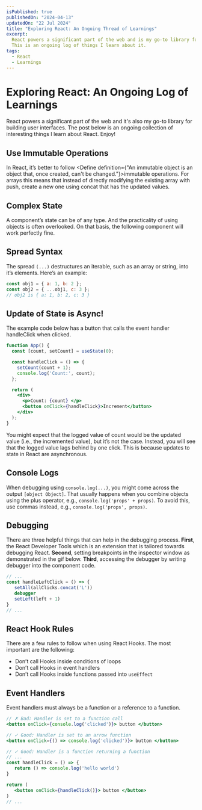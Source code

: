 ```yaml
---
isPublished: true
publishedOn: "2024-04-13"
updatedOn: "22 Jul 2024"
title: "Exploring React: An Ongoing Thread of Learnings"
excerpt: 
  React powers a significant part of the web and is my go-to library for building user interfaces.
  This is an ongoing log of things I learn about it.
tags:
  - React
  - Learnings
---
```


# Exploring React: An Ongoing Log of Learnings

React powers a significant part of the web and it's also my go-to library for building user interfaces.
The post below is an ongoing collection of interesting things I learn about React. Enjoy!

## Use Immutable Operations
In React, it’s better to follow <Define definition={"An immutable object is an object that, once created, can't be changed."}>immutable</Define> operations.
For arrays this means that instead of directly modifying the existing array with push, create a new one using concat that has the updated values.

## Complex State
A component’s state can be of any type. And the practicality of using objects is often overlooked. On that basis, the following component will work perfectly fine.


## Spread Syntax
The spread `(...)` destructures an iterable, such as an array or string, into it’s elements. Here’s an example:

```jsx
const obj1 = { a: 1, b: 2 };
const obj2 = { ...obj1, c: 3 };
// obj2 is { a: 1, b: 2, c: 3 }
```

## Update of State is Async! 
The example code below has a button that calls the event handler handleClick when clicked.

```jsx
function App() {
  const [count, setCount] = useState(0);

  const handleClick = () => {
    setCount(count + 1);
    console.log('Count:', count);
  };

  return (
    <div>
      <p>Count: {count} </p>
      <button onClick={handleClick}>Increment</button>
    </div>
  );
}
```
You might expect that the logged value of count would be the updated value (i.e., the incremented value), but it’s not the case.
Instead, you will see that the logged value lags behind by one click. This is because updates to state in React are asynchronous.

## Console Logs
When debugging using `console.log(...)`, you might come across the output `[object Object]`. That usually happens when you combine objects using the plus operator, 
e.g., `console.log('props' + props)`. To avoid this, use commas instead, e.g., `console.log('props', props)`.

## Debugging
There are three helpful things that can help in the debugging process. **First**, the React Developer Tools which is an extension that is tailored 
towards debugging React. **Second**, setting breakpoints in the inspector window as demonstrated in the gif below. **Third**, accessing the debugger by writing debugger into the component code.

```jsx
// ...
const handleLeftClick = () => {
   setAll(allClicks.concat('L'))
   debugger
   setLeft(left + 1)
}
// ...
```

## React Hook Rules

There are a few rules to follow when using React Hooks. The most important are the following:

- Don’t call Hooks inside conditions of loops
- Don’t call Hooks in event handlers
- Don’t call Hooks inside functions passed into `useEffect`

## Event Handlers
Event handlers must always be a function or a reference to a function.

```jsx
// ✗ Bad: Handler is set to a function call
<button onClick={console.log('clicked')}> button </button>

// ✓ Good: Handler is set to an arrow function
<button onClick={() => console.log('clicked')}> button </button>

// ✓ Good: Handler is a function returning a function
// ...  
const handleClick = () => {
   return () => console.log('hello world')
}

return (
   <button onClick={handleClick()}> button </button>
)
// ...
```

